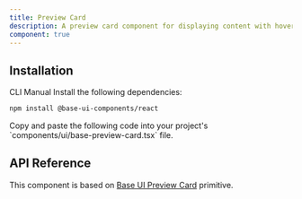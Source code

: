 ```yaml
---
title: Preview Card
description: A preview card component for displaying content with hover effects and interactive states. Built on top of Base UI Preview Card component.
component: true
---
```


<ExamplePreview path="base-preview-card/default" />

## Installation

<Tabs defaultValue="cli">

<TabsList>
  <TabsTrigger value="cli">CLI</TabsTrigger>
  <TabsTrigger value="manual">Manual</TabsTrigger>
</TabsList>

<TabsContent value="cli">
  <CliCommands name="base-preview-card" />
</TabsContent>

<TabsContent value="manual">    
<Steps>

<Step>
Install the following dependencies:

```bash
npm install @base-ui-components/react
```

</Step>

<Step>
Copy and paste the following code into your project's `components/ui/base-preview-card.tsx` file.

<ComponentPreview name="base-preview-card" />

</Step>

</Steps>

</TabsContent>

</Tabs>

## API Reference

This component is based on [Base UI Preview Card](https://base-ui.com/react/components/preview-card) primitive.
